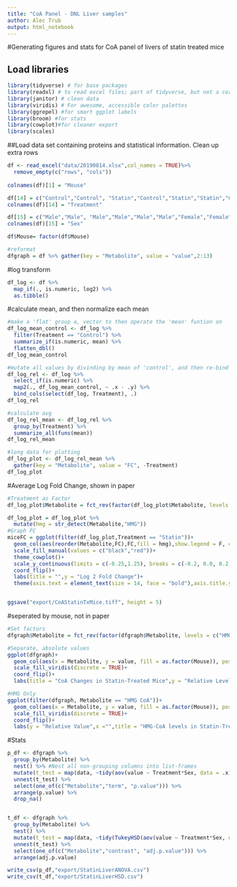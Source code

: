---
title: "CoA Panel - DNL Liver samples"
author: Alec Trub
output: html_notebook
---

#Generating figures and stats for CoA panel of livers of statin treated mice

## Load libraries
```{r}
library(tidyverse) # for base packages
library(readxl) # to read excel files; part of tidyverse, but not a core part, so need to load it separately
library(janitor) # clean data
library(viridis) # For awesome, accessible color palettes
library(ggrepel) #for smart ggplot labels
library(broom) #for stats
library(cowplot)#for cleaner export
library(scales)
```

##Load data set containing proteins and statistical information. Clean up extra rows
```{r}
df <- read_excel("data/20190814.xlsx",col_names = TRUE)%>%
  remove_empty(c("rows", "cols"))
  
colnames(df)[1] = "Mouse"

df[14] = c("Control","Control", "Statin","Control","Statin","Statin","Control","Statin")
colnames(df)[14] = "Treatment"

df[15] = c("Male","Male", "Male","Male","Male","Male","Female","Female")
colnames(df)[15] = "Sex"

df$Mouse= factor(df$Mouse)

#reformat
dfgraph = df %>% gather(key = "Metabolite", value = "value",2:13)
```


#log transform
```{r}
df_log <- df %>%
  map_if(., is.numeric, log2) %>% 
  as.tibble()

```

#calculate mean, and then normalize each mean
```{r}
#make a 'flat' group a, vector to then operate the 'mean' funtion on
df_log_mean_control <- df_log %>%
  filter(Treatment == "Control") %>%
  summarize_if(is.numeric, mean) %>% 
  flatten_dbl()
df_log_mean_control

#mutate all values by divinding by mean of 'control', and then re-bind to group ID
df_log_rel <- df_log %>%
  select_if(is.numeric) %>%
  map2(., df_log_mean_control, ~ .x - .y) %>%
  bind_cols(select(df_log, Treatment), .)
df_log_rel

#calculate avg
df_log_rel_mean <- df_log_rel %>% 
  group_by(Treatment) %>% 
  summarize_all(funs(mean))
df_log_rel_mean

#long data for plotting
df_log_plot <- df_log_rel_mean %>% 
  gather(key = "Metabolite", value = "FC", -Treatment)
df_log_plot

```
#Average Log Fold Change, shown in paper
```{r}
#Treatment as Factor
df_log_plot$Metabolite = fct_rev(factor(df_log_plot$Metabolite, levels = c("HMG CoA","Malonyl CoA","Acetyl CoA", "Aceto Acetyl CoA","Propionyl CoA","Butyryl CoA","Hydroxybutyryl CoA","Succinyl CoA","Isovaleryl CoA","Glutaryl CoA","Hexanoyl CoA","CoA")))

df_log_plot = df_log_plot %>% 
  mutate(hmg = str_detect(Metabolite,"HMG"))
#Graph FC
miceFC = ggplot(filter(df_log_plot,Treatment == "Statin"))+
  geom_col(aes(reorder(Metabolite,FC),FC,fill = hmg),show.legend = F, color = "black")+
  scale_fill_manual(values = c("black","red"))+
  theme_cowplot()+
  scale_y_continuous(limits = c(-0.25,1.25), breaks = c(-0.2, 0.0, 0.2, 0.4, 0.6, 0.8, 1.0, 1.2))+
  coord_flip()+
  labs(title = "",y = "Log 2 Fold Change")+
  theme(axis.text = element_text(size = 14, face = "bold"),axis.title.y = element_blank())


ggsave("export/CoAStatinTxMice.tiff", height = 5)
```

#seperated by mouse, not in paper
```{r}
#Set factors
dfgraph$Metabolite = fct_rev(factor(dfgraph$Metabolite, levels = c("HMG CoA","Malonyl CoA","Acetyl CoA", "Aceto Acetyl CoA","Propionyl CoA","Butyryl CoA","Hydroxybutyryl CoA","Succinyl CoA","Isovaleryl CoA","Glutaryl CoA","Hexanoyl CoA","CoA")))

#Separate, absolute values 
ggplot(dfgraph)+
  geom_col(aes(x = Metabolite, y = value, fill = as.factor(Mouse)), position = "dodge") +
  scale_fill_viridis(discrete = TRUE)+
  coord_flip()+
  labs(title = "CoA Changes in Statin-Treated Mice",y = "Relative Levels",fill = "Mouse")

#HMG Only
ggplot(filter(dfgraph, Metabolite == "HMG CoA"))+
  geom_col(aes(x = Metabolite, y = value, fill = as.factor(Mouse)), position = "dodge") +
  scale_fill_viridis(discrete = TRUE)+
  coord_flip()+
  labs(y = "Relative Value",x ="",title = "HMG-CoA levels in Statin-Treated Mice",fill = "Mouse")

```



#Stats
```{r}
p_df <- dfgraph %>%
  group_by(Metabolite) %>% 
  nest() %>% #Nest all non-grouping columns into list-frames
  mutate(t_test = map(data, ~tidy(aov(value ~ Treatment*Sex, data = .x)))) %>% 
  unnest(t_test) %>%  
  select(one_of(c("Metabolite","term", "p.value"))) %>% 
  arrange(p.value) %>% 
  drop_na()


t_df <- dfgraph %>%
  group_by(Metabolite) %>% 
  nest() %>% 
  mutate(t_test = map(data, ~tidy(TukeyHSD(aov(value ~ Treatment*Sex, data = .x))))) %>%
  unnest(t_test) %>%  
  select(one_of(c("Metabolite","contrast", "adj.p.value"))) %>% 
  arrange(adj.p.value)

write_csv(p_df,"export/StatinLiverANOVA.csv")
write_csv(t_df,"export/StatinLiverHSD.csv")

```



